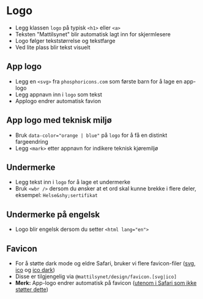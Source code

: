 
<Meta of={stories} />

# Logo
- Legg klassen `logo` på typisk `<h1>` eller `<a>`
- Teksten "Mattilsynet" blir automatisk lagt inn for skjermlesere
- Logo følger tekststørrelse og tekstfarge
- Ved lite plass blir tekst visuelt
<Canvas of={stories.Default} />

## App logo
- Legg en `<svg>` fra `phosphoricons.com` som første barn for å lage en app-logo
- Legg appnavn inn i `logo` som tekst
- Applogo endrer automatisk favion
<Canvas of={stories.WithAppIcon} />

## App logo med teknisk miljø
- Bruk `data-color="orange | blue"` på `logo` for å få en distinkt fargeendring
- Legg `<mark>` etter appnavn for indikere teknisk kjøremiljø
<Canvas of={stories.WithAppIconEnvironment} />

## Undermerke
- Legg tekst inn i `logo` for å lage et undermerke
- Bruk `<wbr />` dersom du ønsker at et ord skal kunne brekke i flere deler, eksempel: `Helse&shy;sertifikat`
<Canvas of={stories.WithSubbrand} />

## Undermerke på engelsk
- Logo blir engelsk dersom du setter `<html lang="en">`
<Canvas of={stories.WithSubbrandEnglish} />

## Favicon
- For å støtte dark mode og eldre Safari, bruker vi flere favicon-filer (<a href="/favicon.svg" download>svg</a>, <a href="/favicon.ico" download>ico</a> og <a href="/favicon-dark.ico" download>ico dark</a>)
- Disse er tilgjengelig via `@mattilsynet/design/favicon.[svg|ico]`
- **Merk:** App-logo endrer automatisk på favicon ([utenom i Safari som ikke støtter dette](https://bugs.webkit.org/show_bug.cgi?id=95979#c2))
```html
<head>
  <link rel="icon" href="/favicon.svg" type="image/svg+xml" />
  <link rel="icon" href="/favicon.ico" media="(prefers-color-scheme: light)" />
  <link rel="icon" href="/favicon-dark.ico" media="(prefers-color-scheme: dark)" />
</head>
```